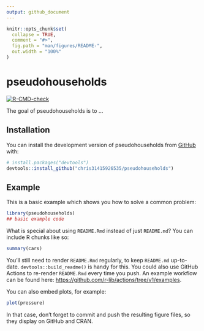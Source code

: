 ```yaml
---
output: github_document
---
```


<!-- README.md is generated from README.Rmd. Please edit that file -->

```r
knitr::opts_chunk$set(
  collapse = TRUE,
  comment = "#>",
  fig.path = "man/figures/README-",
  out.width = "100%"
)
```

# pseudohouseholds

<!-- badges: start -->
[![R-CMD-check](https://github.com/chris31415926535/pseudohouseholds/actions/workflows/R-CMD-check.yaml/badge.svg)](https://github.com/chris31415926535/pseudohouseholds/actions/workflows/R-CMD-check.yaml)
<!-- badges: end -->

The goal of pseudohouseholds is to ...

## Installation

You can install the development version of pseudohouseholds from [GitHub](https://github.com/) with:

``` r
# install.packages("devtools")
devtools::install_github("chris31415926535/pseudohouseholds")
```

## Example

This is a basic example which shows you how to solve a common problem:

```r
library(pseudohouseholds)
## basic example code
```

What is special about using `README.Rmd` instead of just `README.md`? You can include R chunks like so:

```r
summary(cars)
```

You'll still need to render `README.Rmd` regularly, to keep `README.md` up-to-date. `devtools::build_readme()` is handy for this. You could also use GitHub Actions to re-render `README.Rmd` every time you push. An example workflow can be found here: <https://github.com/r-lib/actions/tree/v1/examples>.

You can also embed plots, for example:

```r
plot(pressure)
```

In that case, don't forget to commit and push the resulting figure files, so they display on GitHub and CRAN.
